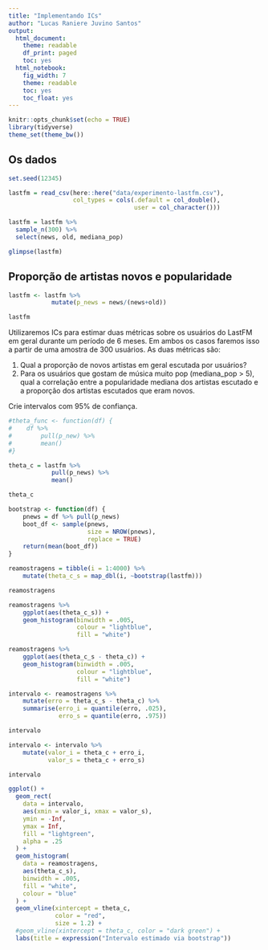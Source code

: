 ```yaml
---
title: "Implementando ICs"
author: "Lucas Raniere Juvino Santos"
output:
  html_document:
    theme: readable
    df_print: paged
    toc: yes
  html_notebook:
    fig_width: 7
    theme: readable
    toc: yes
    toc_float: yes
---
```


```r
knitr::opts_chunk$set(echo = TRUE)
library(tidyverse)
theme_set(theme_bw())
```



## Os dados

```r
set.seed(12345)

lastfm = read_csv(here::here("data/experimento-lastfm.csv"), 
                  col_types = cols(.default = col_double(), 
                                   user = col_character()))

lastfm = lastfm %>% 
  sample_n(300) %>% 
  select(news, old, mediana_pop)

glimpse(lastfm)
```

## Proporção de artistas novos e popularidade

```r
lastfm <- lastfm %>%
            mutate(p_news = news/(news+old))

lastfm
```


Utilizaremos ICs para estimar duas métricas sobre os usuários do LastFM em geral durante um período de 6 meses. Em ambos os casos faremos isso a partir de uma amostra de 300 usuários. As duas métricas são: 

1. Qual a proporção de novos artistas em geral escutada por usuários?
2. Para os usuários que gostam de música muito pop (mediana_pop > 5), qual a correlação entre a popularidade mediana dos artistas escutado e a proporção dos artistas escutados que eram novos. 

Crie intervalos com 95% de confiança.

```r
#theta_func <- function(df) {
#    df %>%
#        pull(p_new) %>%
#        mean()
#}

theta_c = lastfm %>%
            pull(p_news) %>%
            mean()

theta_c
```

```r
bootstrap <- function(df) {
    pnews = df %>% pull(p_news)
    boot_df <- sample(pnews,
                      size = NROW(pnews),
                      replace = TRUE)
    return(mean(boot_df))
}
```

```r
reamostragens = tibble(i = 1:4000) %>%
    mutate(theta_c_s = map_dbl(i, ~bootstrap(lastfm)))

reamostragens
```

```r
reamostragens %>%
    ggplot(aes(theta_c_s)) +
    geom_histogram(binwidth = .005,
                   colour = "lightblue",
                   fill = "white")

reamostragens %>%
    ggplot(aes(theta_c_s - theta_c)) +
    geom_histogram(binwidth = .005,
                   colour = "lightblue",
                   fill = "white")
```

```r
intervalo <- reamostragens %>%
    mutate(erro = theta_c_s - theta_c) %>%
    summarise(erro_i = quantile(erro, .025),
              erro_s = quantile(erro, .975))

intervalo
```

```r
intervalo <- intervalo %>%
    mutate(valor_i = theta_c + erro_i,
           valor_s = theta_c + erro_s)

intervalo
```

```r
ggplot() +
  geom_rect(
    data = intervalo,
    aes(xmin = valor_i, xmax = valor_s),
    ymin = -Inf,
    ymax = Inf,
    fill = "lightgreen",
    alpha = .25
  ) +
  geom_histogram(
    data = reamostragens,
    aes(theta_c_s),
    binwidth = .005,
    fill = "white",
    colour = "blue"
  ) +
  geom_vline(xintercept = theta_c,
             color = "red",
             size = 1.2) +
  #geom_vline(xintercept = theta_c, color = "dark green") +
  labs(title = expression("Intervalo estimado via bootstrap"))
```

